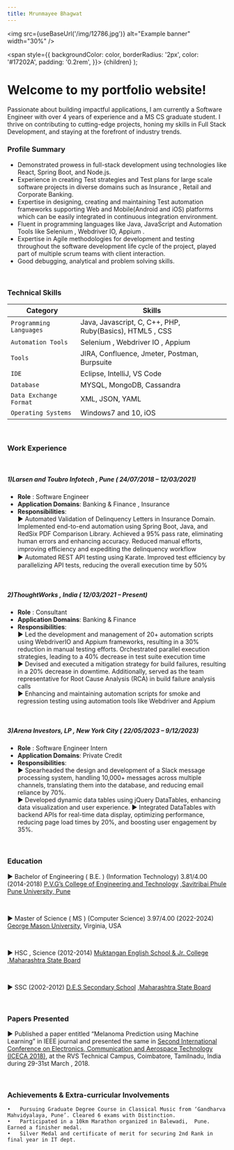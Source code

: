 ```yaml
---
title: Mrunmayee Bhagwat
---
```



<img src={useBaseUrl('/img/12786.jpg')} alt="Example banner"
  width="30%"
/>


  <span
    style={{
      backgroundColor: color,
      borderRadius: '2px',
      color: '#17202A',
      padding: '0.2rem',
    }}>
    {children}
  </span>
);


# Welcome to my portfolio website!

Passionate about building impactful applications, I am currently a Software Engineer with over 4 years of experience and a MS CS graduate student. I thrive on contributing to cutting-edge projects, honing my skills in Full Stack Development, and staying at the forefront of industry trends.
<br/>

### <Highlight color="#039dfc">Profile Summary</Highlight>

- Demonstrated prowess in full-stack development using technologies like React, Spring Boot, and Node.js.
- Experience in creating Test strategies and Test plans for large scale software projects in diverse domains such as Insurance , Retail and Corporate Banking.
- Expertise in designing, creating and maintaining Test automation frameworks supporting Web and Mobile(Android and iOS) platforms which can be easily integrated in continuous integration environment.
- Fluent in programming languages like Java, JavaScript and Automation Tools like Selenium , Webdriver IO, Appium .
- Expertise in Agile methodologies for development and testing throughout the software development life cycle of the project, played part of multiple scrum teams with client interaction.
- Good debugging, analytical and problem solving skills.

<br/>

### <Highlight color="#039dfc">Technical Skills</Highlight>


| Category | Skills |
| ---- | ---- |
| `Programming Languages` | Java, Javascript, C, C++, PHP, Ruby(Basics), HTML5 , CSS |
| `Automation Tools` | Selenium , Webdriver IO , Appium |
| `Tools` | JIRA, Confluence, Jmeter, Postman, Burpsuite |
| `IDE` | Eclipse, IntelliJ, VS Code |
| `Database` | MYSQL, MongoDB, Cassandra |
| `Data Exchange Format` | XML, JSON, YAML |
| `Operating Systems` | Windows7 and 10, iOS |

<br/>

### <Highlight color="#039dfc">Work Experience</Highlight>

<br/>

##### <Highlight color="#039dfc">1)Larsen and Toubro Infotech , Pune   ( 24/07/2018 – 12/03/2021)</Highlight>
- **Role** : Software Engineer
- **Application Domains**: Banking & Finance , Insurance
- **Responsibilities**: <br/>
► Automated Validation of Delinquency Letters in Insurance Domain. Implemented end-to-end automation using Spring Boot, Java, and RedSix PDF Comparison Library. Achieved a 95% pass rate, eliminating human errors and enhancing accuracy. Reduced manual efforts, improving eﬀiciency and expediting the delinquency workflow <br/>
► Automated REST API testing using Karate. Improved test eﬀiciency by parallelizing API tests, reducing the overall execution time by 50% <br/>

<br/>

##### <Highlight color="#039dfc">2)ThoughtWorks , India   ( 12/03/2021 – Present)</Highlight>
- **Role** : Consultant
- **Application Domains**: Banking & Finance
- **Responsibilities**: <br/>
► Led the development and management of 20+ automation scripts using WebdriverIO and Appium frameworks, resulting in a 30% reduction in manual testing efforts. Orchestrated parallel execution strategies, leading to a 40% decrease in test suite execution time <br/>
► Devised and executed a mitigation strategy for build failures, resulting in a 20% decrease in downtime. Additionally, served as the team representative for Root Cause Analysis (RCA) in build failure analysis calls <br/>
► Enhancing and maintaining automation scripts for smoke and regression testing using automation tools like Webdriver and Appium  <br/>

<br/>

##### <Highlight color="#039dfc">3)Arena Investors, LP , New York City   ( 22/05/2023 – 9/12/2023)</Highlight>
- **Role** : Software Engineer Intern
- **Application Domains**: Private Credit
- **Responsibilities**: <br/>
► Spearheaded the design and development of a Slack message processing system, handling 10,000+ messages across multiple channels, translating them into the database, and reducing email reliance by 70%. <br/>
► Developed dynamic data tables using jQuery DataTables, enhancing data visualization and user experience.
► Integrated DataTables with backend APIs for real-time data display, optimizing performance, reducing page load times by 20%, and boosting user engagement by 35%. <br/>

<br/>

### <Highlight color="#039dfc"> Education </Highlight>
► Bachelor of Engineering ( B.E. ) (Information Technology)  3.81/4.00 (2014-2018)
[P.V.G’s College of Engineering and Technology][college] ,[Savitribai Phule Pune University, Pune][university]

<br/>

► Master of Science ( MS ) (Computer Science)  3.97/4.00 (2022-2024)
[George Mason University][gmu], Virginia, USA

<br/>

► HSC , Science (2012-2014)
[Muktangan English School & Jr. College][jouniorcollege] ,[Maharashtra State Board][msbshse]

<br/>

► SSC (2002-2012)
[D.E.S Secondary School][school] ,[Maharashtra State Board][msbshse]

<br/>

### <Highlight color="#039dfc"> Papers Presented </Highlight>
► Published a paper entitled “Melanoma Prediction using Machine Learning” in IEEE journal and presented the same in [Second International Conference on Electronics, Communication and Aerospace Technology (ICECA 2018)][IEEE], at the RVS Technical Campus, Coimbatore, Tamilnadu, India during 29-31st March , 2018.

<br/>

### <Highlight color="#039dfc"> Achievements & Extra-curricular Involvements </Highlight>
	•	Pursuing Graduate Degree Course in Classical Music from ‘Gandharva Mahvidyalaya, Pune’. Cleared 6 exams with Distinction.
	•	Participated in a 10km Marathon organized in Balewadi,  Pune. Earned a finisher medal.
	•	Silver Medal and certificate of merit for securing 2nd Rank in final year in IT dept.


[project]: /projects
[blog]: /blog/
[org]: https://www.thoughtworks.com/
[college]: https://www.pvgcoet.ac.in/
[gmu]: https://www.gmu.edu/
[university]: http://www.unipune.ac.in/
[IEEE]: http://toc.proceedings.com/41134webtoc.pdf
[Music]: https://abgmvm.org/
[jouniorcollege]: http://www.muktanganenglishschool-jrcollege.in/
[msbshse]: https://www.mahahsscboard.in/
[school]:https://www.despune.org/courses/des-secondary-school/
